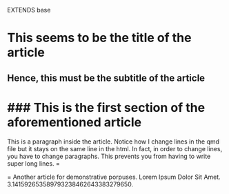 EXTENDS base

# This seems to be the title of the article
## Hence, this must be the subtitle of the article

### This is the first section of the aforementioned article
=
This is a paragraph inside the article.
Notice how I change lines in the qmd file
but it stays on the same line in the html.
In fact, in order to change lines, you have to change paragraphs.
This prevents you from having to write super long lines.
=

=
Another article for demonstrative porpuses.
Lorem Ipsum Dolor Sit Amet.
3.141592653589793238462643383279650.

